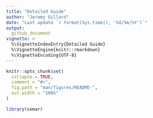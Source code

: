```yaml
---
title: "Detailed Guide"
author: "Jeremy Gillard"
date: "Last update `r format(Sys.time(), '%d/%m/%Y')`"
output: 
  github_document
vignette: >
  %\VignetteIndexEntry{Detailed Guide}
  %\VignetteEngine{knitr::rmarkdown}
  %\VignetteEncoding{UTF-8}
---
```


```r
knitr::opts_chunk$set(
  collapse = TRUE,
  comment = "#>",
  fig.path = "man/figures/README-",
  out.width = "100%"
)
```

```r
library(somar)
```
